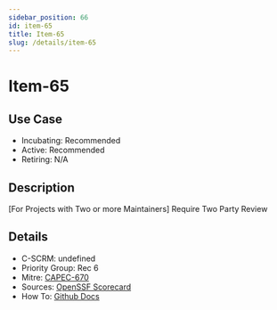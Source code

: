 ```yaml
---
sidebar_position: 66
id: item-65
title: Item-65
slug: /details/item-65
---
```


# Item-65

## Use Case

- Incubating: Recommended
- Active: Recommended
- Retiring: N/A

## Description

[For Projects with Two or more Maintainers] Require Two Party Review

## Details

- C-SCRM: undefined
- Priority Group: Rec 6
- Mitre: [CAPEC-670](https://capec.mitre.org/data/definitions/670.html)
- Sources: [OpenSSF Scorecard](https://github.com/ossf/scorecard/blob/main/docs/checks.md#code-review)
- How To: [Github Docs](https://docs.github.com/en/repositories/configuring-branches-and-merges-in-your-repository/managing-protected-branches/about-protected-branches#require-pull-request-reviews-before-merging)

